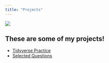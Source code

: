 ```yaml
---
title: "Projects"
---
```


![](photos/cacc5b2987509b1bac788cfda7af2e7c.jpg){fig-align="center"}

## These are some of my projects!

-   [Tidyverse Practice](tidyverse.qmd)
-   [Selected Questions](https://stt2860-f2024.github.io/r4ds-exercises-becktolle/CH01.html)
